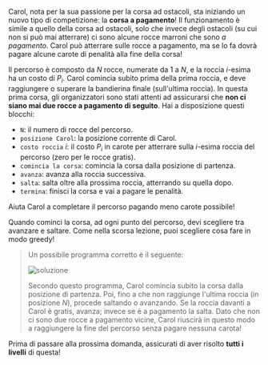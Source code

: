 
Carol, nota per la sua passione per la corsa ad ostacoli, sta iniziando un nuovo tipo di competizione:
la **corsa a pagamento**! Il funzionamento è simile a quello della corsa ad ostacoli, solo che invece
degli ostacoli (su cui non si può mai atterrare) ci sono alcune rocce marroni che sono _a pagamento_.
Carol può atterrare sulle rocce a pagamento, ma se lo fa dovrà pagare alcune carote di penalità alla
fine della corsa!

Il percorso è composto da $N$ rocce, numerate da $1$ a $N$, e la roccia $i$-esima ha un costo di $P_i$.
Carol comincia subito prima della prima roccia, e deve raggiungere o superare la bandierina finale
(sull'ultima roccia). In questa prima corsa, gli organizzatori sono stati attenti ad assicurarsi che
**non ci siano mai due rocce a pagamento di seguito**. Hai a disposizione questi blocchi:

- `N`: il numero di rocce del percorso.
- `posizione Carol`: la posizione corrente di Carol.
- `costo roccia` $i$: il costo $P_i$ in carote per atterrare sulla $i$-esima roccia del percorso (zero per le rocce gratis).
- `comincia la corsa`: comincia la corsa dalla posizione di partenza.
- `avanza`: avanza alla roccia successiva.
- `salta`: salta oltre alla prossima roccia, atterrando su quella dopo.
- `termina`: finisci la corsa e vai a pagare le penalità.

Aiuta Carol a completare il percorso pagando meno carote possibile!

<Hint>
  Quando cominci la corsa, ad ogni punto del percorso, devi scegliere tra avanzare e saltare.
  Come nella scorsa lezione, puoi scegliere cosa fare in modo greedy!
</Hint>

<Blockly
  toolbox={toolbox}
  customBlocks={customBlocks}
  initialBlocks={initialBlocks}
  testcases={testcases}
  visualizer={Visualizer}
/>

> Un possibile programma corretto è il seguente:
>
> ![soluzione](sol.png)
>
> Secondo questo programma, Carol comincia subito la corsa dalla posizione di partenza.
> Poi, fino a che non raggiunge l'ultima roccia (in posizione $N$), procede saltando o avanzando.
> Se la roccia davanti a Carol è gratis, avanza; invece se è a pagamento la salta.
> Dato che non ci sono due rocce a pagamento vicine, Carol riuscirà in questo modo a raggiungere
> la fine del percorso senza pagare nessuna carota!

Prima di passare alla prossima domanda, assicurati di aver risolto **tutti i livelli** di questa!